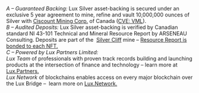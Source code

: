 *A – Guaranteed Backing:* Lux Silver asset-backing is secured under an exclusive 5 year agreement to mine,
refine and vault 10,000,000 ounces of Silver with [Ciscount Mining Corp.](https://viscountmining.com) of Canada 
([CVE: VML](https://www.google.com/finance/quote/VML:CVE?sa=X&ved=2ahUKEwixnc31iLz-AhXFATQIHXQpCKQQ3ecFegQICRAY)).
<br />
*B – Audited Deposits:* Lux Silver asset-backing is verified by Canadian standard NI 43-101 
Technical and Mineral Resource Report by ARSENEAU Consulting. Deposits are part of the 
<a href="https://viscountmining.com/projects/silver-cliff/" target="_blank">Silver Cliff</a> 
mine – <a href="documents/Lux-Silver-Resource-Report.pdf" target="_blank">Resource Report is bonded to each NFT.</a>
<br />
*C – Powered by Lux Partners Limited:*
<br />
*Lux Team* of professionals with proven track records building and launching products 
at the intersection of finance and technology – learn more at <a href="https://lux.partners/" target="_blank">Lux.Partners.</a>
<br />
*Lux Network* of blockchains enables access on every major blockchain over the Lux Bridge – 
learn more on <a href="https://lux.network/" target="_blank">Lux.Network.</a>
